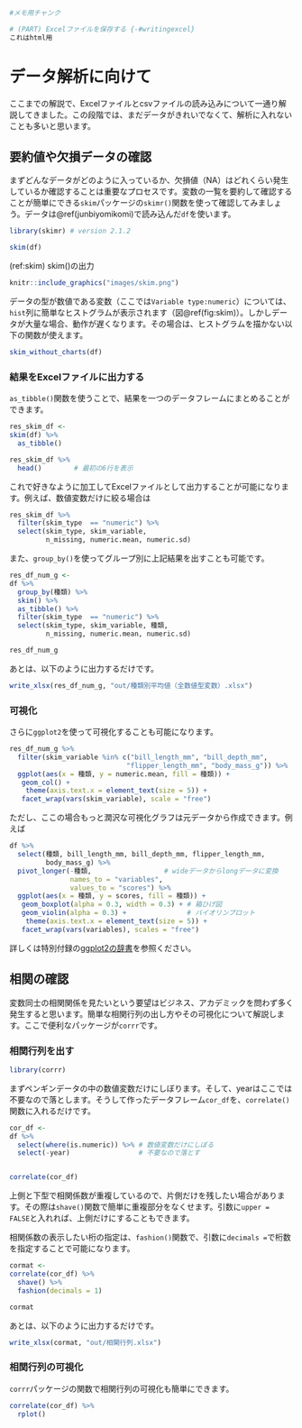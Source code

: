 

```r
#メモ用チャンク

# (PART) Excelファイルを保存する {-#writingexcel}
これはhtml用

```

# データ解析に向けて {#dataanal}
ここまでの解説で、Excelファイルとcsvファイルの読み込みについて一通り解説してきました。この段階では、まだデータがきれいでなくて、解析に入れないことも多いと思います。


## 要約値や欠損データの確認
まずどんなデータがどのように入っているか、欠損値（NA）はどれくらい発生しているか確認することは重要なプロセスです。変数の一覧を要約して確認することが簡単にできる`skim`パッケージの`skimr()`関数を使って確認してみましょう。データは\@ref(junbiyomikomi)で読み込んだ`df`を使います。


```r
library(skimr) # version 2.1.2
```

```r
skim(df)
```

(ref:skim) skim()の出力

```r
knitr::include_graphics("images/skim.png")
```

データの型が数値である変数（ここでは`Variable type:numeric`）については、`hist`列に簡単なヒストグラムが表示されます（図\@ref(fig:skim)）。しかしデータが大量な場合、動作が遅くなります。その場合は、ヒストグラムを描かない以下の関数が使えます。

```r
skim_without_charts(df)
```

### 結果をExcelファイルに出力する

`as_tibble()`関数を使うことで、結果を一つのデータフレームにまとめることができます。

```r
res_skim_df <- 
skim(df) %>% 
  as_tibble()

res_skim_df %>% 
  head()        # 最初の6行を表示
```

これで好きなように加工してExcelファイルとして出力することが可能になります。例えば、数値変数だけに絞る場合は

```r
res_skim_df %>% 
  filter(skim_type  == "numeric") %>% 
  select(skim_type, skim_variable,
         n_missing, numeric.mean, numeric.sd)
```

また、`group_by()`を使ってグループ別に上記結果を出すことも可能です。

```r
res_df_num_g <- 
df %>% 
  group_by(種類) %>% 
  skim() %>% 
  as_tibble() %>% 
  filter(skim_type  == "numeric") %>% 
  select(skim_type, skim_variable, 種類,
         n_missing, numeric.mean, numeric.sd)

res_df_num_g
```

あとは、以下のように出力するだけです。

```r
write_xlsx(res_df_num_g, "out/種類別平均値（全数値型変数）.xlsx")
```


### 可視化
さらに`ggplot2`を使って可視化することも可能になります。

```r
res_df_num_g %>% 
  filter(skim_variable %in% c("bill_length_mm", "bill_depth_mm",
                             "flipper_length_mm", "body_mass_g")) %>% 
  ggplot(aes(x = 種類, y = numeric.mean, fill = 種類)) +
   geom_col() +
    theme(axis.text.x = element_text(size = 5)) +
   facet_wrap(vars(skim_variable), scale = "free")
```

ただし、ここの場合もっと潤沢な可視化グラフは元データから作成できます。例えば

```r
df %>% 
  select(種類, bill_length_mm, bill_depth_mm, flipper_length_mm,
         body_mass_g) %>% 
  pivot_longer(-種類,                  # wideデータからlongデータに変換
               names_to = "variables",
               values_to = "scores") %>% 
  ggplot(aes(x = 種類, y = scores, fill = 種類)) +
   geom_boxplot(alpha = 0.3, width = 0.3) + # 箱ひげ図
   geom_violin(alpha = 0.3) +               # バイオリンプロット
    theme(axis.text.x = element_text(size = 5)) +
   facet_wrap(vars(variables), scales = "free")
```



詳しくは特別付録の[ggplot2の辞書](https://izunyan.github.io/practice_ggplot2/)を参照ください。



## 相関の確認
変数同士の相関関係を見たいという要望はビジネス、アカデミックを問わず多く発生すると思います。簡単な相関行列の出し方やその可視化について解説します。ここで便利なパッケージが`corrr`です。

### 相関行列を出す
```r
library(corrr)
```

まずペンギンデータの中の数値変数だけにしぼります。そして、yearはここでは不要なので落とします。そうして作ったデータフレーム`cor_df`を、`correlate()`関数に入れるだけです。

```r
cor_df <- 
df %>% 
  select(where(is.numeric)) %>% # 数値変数だけにしぼる
  select(-year)                 # 不要なので落とす  


correlate(cor_df)
```

上側と下型で相関係数が重複しているので、片側だけを残したい場合があります。その際は`shave()`関数で簡単に重複部分をなくせます。引数に`upper = FALSE`と入れれば、上側だけにすることもできます。

相関係数の表示したい桁の指定は、`fashion()`関数で、引数に`decimals =`で桁数を指定することで可能になります。

```r

cormat <- 
correlate(cor_df) %>% 
  shave() %>% 
  fashion(decimals = 1)

cormat
```

あとは、以下のように出力するだけです。

```r
write_xlsx(cormat, "out/相関行列.xlsx")
```

### 相関行列の可視化

`corrr`パッケージの関数で相関行列の可視化も簡単にできます。

```r
correlate(cor_df) %>% 
  rplot()
```

